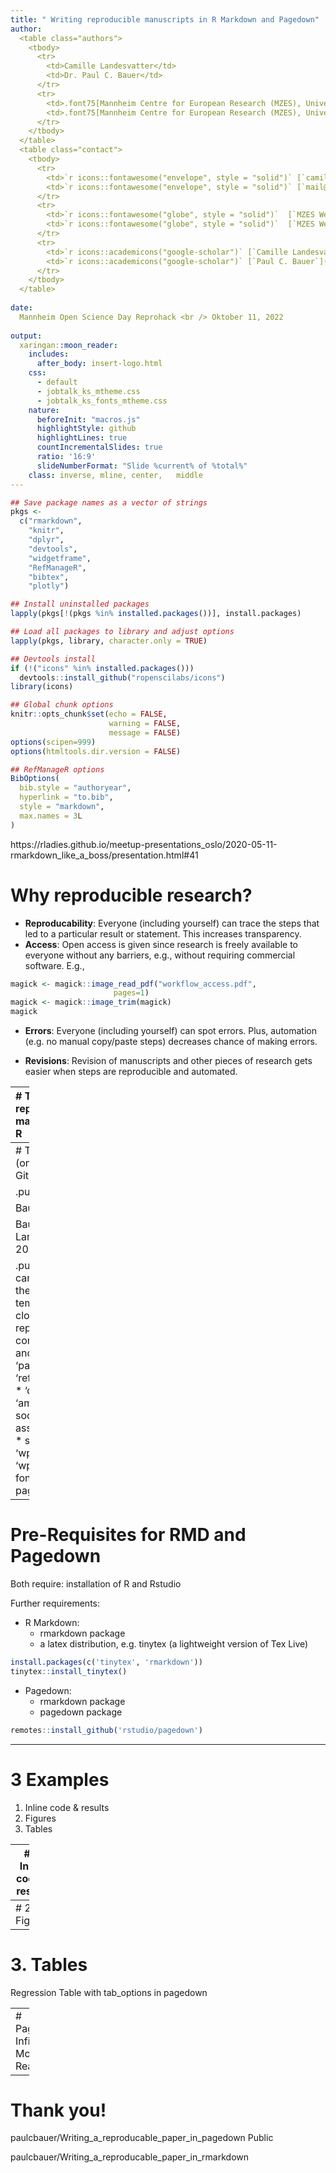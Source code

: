 ```yaml
---
title: " Writing reproducible manuscripts in R Markdown and Pagedown"
author:  
  <table class="authors">
    <tbody>
      <tr>
        <td>Camille Landesvatter</td>
        <td>Dr. Paul C. Bauer</td>
      </tr>
      <tr>
        <td>.font75[Mannheim Centre for European Research (MZES), University of Mannheim]</td>
        <td>.font75[Mannheim Centre for European Research (MZES), University of Mannheim]</td>
      </tr>
    </tbody>
  </table>
  <table class="contact">
    <tbody>
      <tr>
        <td>`r icons::fontawesome("envelope", style = "solid")` [`camille.landesvatter@uni-mannheim.de`](mailto:camille.landesvatter@uni-mannheim.de)</td>
        <td>`r icons::fontawesome("envelope", style = "solid")` [`mail@paulcbauer.de`](mailto:mail@paulcbauer.de)</td>
      </tr>
      <tr>
        <td>`r icons::fontawesome("globe", style = "solid")`  [`MZES Website`](https://www.mzes.uni-mannheim.de/d7/de/profiles/camille-marie-landesvatter)</td>
        <td>`r icons::fontawesome("globe", style = "solid")`  [`MZES Website`](https://www.mzes.uni-mannheim.de/d7/de/profiles/paul-c-bauer)</td>
      </tr>
      <tr>
        <td>`r icons::academicons("google-scholar")` [`Camille Landesvatter`](https://scholar.google.de/citations?user=S-lC2DgAAAAJ&hl=de)</td>
        <td>`r icons::academicons("google-scholar")` [`Paul C. Bauer`](https://scholar.google.com/citations?hl=en&user=hw-b-MkAAAAJ)</td>
      </tr>
    </tbody>
  </table>
  
date: 
  Mannheim Open Science Day Reprohack <br /> Oktober 11, 2022
  
output: 
  xaringan::moon_reader:
    includes:
      after_body: insert-logo.html
    css:
      - default
      - jobtalk_ks_mtheme.css
      - jobtalk_ks_fonts_mtheme.css
    nature: 
      beforeInit: "macros.js"
      highlightStyle: github
      highlightLines: true
      countIncrementalSlides: true
      ratio: '16:9'
      slideNumberFormat: "Slide %current% of %total%"
    class: inverse, mline, center,   middle
---
```


```r
## Save package names as a vector of strings
pkgs <-
  c("rmarkdown",
    "knitr",
    "dplyr",
    "devtools",
    "widgetframe",
    "RefManageR",
    "bibtex",
    "plotly")

## Install uninstalled packages
lapply(pkgs[!(pkgs %in% installed.packages())], install.packages)

## Load all packages to library and adjust options
lapply(pkgs, library, character.only = TRUE)

## Devtools install
if (!("icons" %in% installed.packages()))
  devtools::install_github("ropenscilabs/icons")
library(icons)

## Global chunk options
knitr::opts_chunk$set(echo = FALSE,
                      warning = FALSE,
                      message = FALSE)
options(scipen=999)
options(htmltools.dir.version = FALSE)

## RefManageR options
BibOptions(
  bib.style = "authoryear",
  hyperlink = "to.bib",
  style = "markdown",
  max.names = 3L
)
```

https://rladies.github.io/meetup-presentations_oslo/2020-05-11-rmarkdown_like_a_boss/presentation.html#41

# Why reproducible research?

* **Reproducability**: Everyone (including yourself) can trace the steps that led to a particular result or statement. This increases transparency. 
* **Access**: Open access is given since research is freely available to everyone without any barriers, e.g., without requiring commercial software. E.g., 
```r
magick <- magick::image_read_pdf("workflow_access.pdf",
                       pages=1)
magick <- magick::image_trim(magick)
magick
```

* **Errors**: Everyone (including yourself) can spot errors. Plus, automation (e.g. no manual copy/paste steps) decreases chance of making errors.

* **Revisions**: Revision of manuscripts and other pieces of research gets easier when steps are reproducible and automated.



---
# Tools for reproducible manuscripts in R

.pull-left[
* **R Markdown**
  * combine R code and markdown-formatted text to produce HTML, PDF or Word documents

* **Pagedown**
  * R Markdown based
  * creates paginated HTML reports (`paged.js`) and prints to PDF
  * highly customizable due to HTML and CSS styling sheets which you specify in your YAML
  * many templates (e.g., CV, thesis, letter, journal templates)

]

.pull-right[
* Other (R Markdown based): posterdown, bookdown, xaringan, etc.

```r
knitr::include_graphics("R-libraries.jpeg")
```
]
---
# Two templates (on OSF and Github)

.pull-left[

Bauer, P. 2021: 
```r
knitr::include_graphics("osf-2.png")
```

Bauer, P.; Landesvatter, C. 2022:
```r
knitr::include_graphics("osf-1.png")
```
]

.pull-right[
How can you use these templates?
  * clone github repositories that contain all files and code: 
    * 'paper.rmd'
    * 'references.bib'
    * 'data.csv'
    * 'american-sociological-association.csl'
    * styling files: 'wp_paged.html', 'wp.css', 'wp-fonts.css', 'wp-pages.css'
]

---
# Pre-Requisites for RMD and Pagedown

Both require: installation of R and Rstudio

Further requirements: 

* R Markdown: 
  * rmarkdown package
  * a latex distribution, e.g. tinytex (a lightweight version of Tex Live) 

```r
install.packages(c('tinytex', 'rmarkdown'))
tinytex::install_tinytex()
```

* Pagedown:
  * rmarkdown package
  * pagedown package
  
```r
remotes::install_github('rstudio/pagedown')
```

---

# 3 Examples

1. Inline code & results
2. Figures
3. Tables

---
# 1. Inline code & results


---
# 2. Figures



---
# 3. Tables

Regression Table with tab_options in pagedown



---
# Pagedowns' Infinite Moon Reader



---
# Thank you!


paulcbauer/Writing_a_reproducable_paper_in_pagedown
Public

paulcbauer/Writing_a_reproducable_paper_in_rmarkdown



